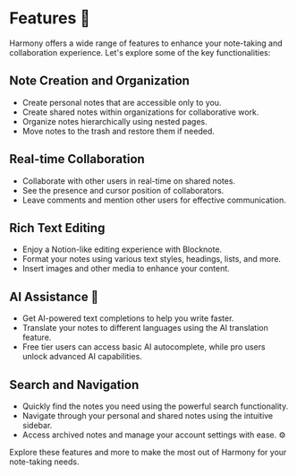 # Features 🌟

Harmony offers a wide range of features to enhance your note-taking and collaboration experience. Let's explore some of the key functionalities:

## Note Creation and Organization

- Create personal notes that are accessible only to you.
- Create shared notes within organizations for collaborative work.
- Organize notes hierarchically using nested pages.
- Move notes to the trash and restore them if needed.

## Real-time Collaboration

- Collaborate with other users in real-time on shared notes.
- See the presence and cursor position of collaborators.
- Leave comments and mention other users for effective communication.

## Rich Text Editing

- Enjoy a Notion-like editing experience with Blocknote.
- Format your notes using various text styles, headings, lists, and more.
- Insert images and other media to enhance your content.

## AI Assistance 🧠

- Get AI-powered text completions to help you write faster.
- Translate your notes to different languages using the AI translation feature.
- Free tier users can access basic AI autocomplete, while pro users unlock advanced AI capabilities.

## Search and Navigation

- Quickly find the notes you need using the powerful search functionality.
- Navigate through your personal and shared notes using the intuitive sidebar.
- Access archived notes and manage your account settings with ease. ⚙️

Explore these features and more to make the most out of Harmony for your note-taking needs.
